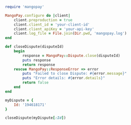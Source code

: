   
```ruby Ruby  

require 'mangopay'

MangoPay.configure do |client|
    client.preproduction = true
    client.client_id = 'your-client-id'
    client.client_apiKey = 'your-api-key'
    client.log_file = File.join(Dir.pwd, 'mangopay.log')
end

def closeDispute(disputeId)
    begin
        response = MangoPay::Dispute.close(disputeId)
        puts response
        return response
    rescue MangoPay::ResponseError => error
        puts "Failed to close Dispute: #{error.message}"
        puts "Error details: #{error.details}"
        return false
    end
end

myDispute = {
    Id: '194618171'
}

closeDispute(myDispute[:Id])  
```